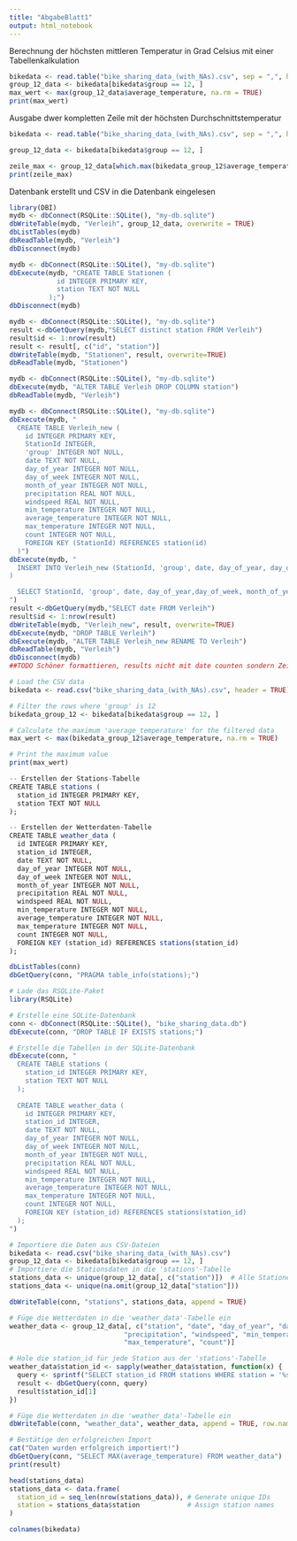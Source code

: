 ```yaml
---
title: "AbgabeBlatt1"
output: html_notebook
---
```

Berechnung der höchsten mittleren Temperatur in Grad Celsius mit einer Tabellenkalkulation
```r
bikedata <- read.table("bike_sharing_data_(with_NAs).csv", sep = ",", header = TRUE)
group_12_data <- bikedata[bikedata$group == 12, ]
max_wert <- max(group_12_data$average_temperature, na.rm = TRUE)
print(max_wert)
```
Ausgabe dwer kompletten Zeile mit der höchsten Durchschnittstemperatur
```r
bikedata <- read.table("bike_sharing_data_(with_NAs).csv", sep = ",", header = TRUE)

group_12_data <- bikedata[bikedata$group == 12, ]

zeile_max <- group_12_data[which.max(bikedata_group_12$average_temperature), ]
print(zeile_max)
```
Datenbank erstellt und CSV in die Datenbank eingelesen
```r
library(DBI)
mydb <- dbConnect(RSQLite::SQLite(), "my-db.sqlite")
dbWriteTable(mydb, "Verleih", group_12_data, overwrite = TRUE)
dbListTables(mydb)
dbReadTable(mydb, "Verleih")
dbDisconnect(mydb)
```


```r
mydb <- dbConnect(RSQLite::SQLite(), "my-db.sqlite")
dbExecute(mydb, "CREATE TABLE Stationen (
            id INTEGER PRIMARY KEY,
            station TEXT NOT NULL
          );")
dbDisconnect(mydb)
```

```r
mydb <- dbConnect(RSQLite::SQLite(), "my-db.sqlite")
result <-dbGetQuery(mydb,"SELECT distinct station FROM Verleih")
result$id <- 1:nrow(result)
result <- result[, c("id", "station")]
dbWriteTable(mydb, "Stationen", result, overwrite=TRUE)
dbReadTable(mydb, "Stationen")
```
```r
mydb <- dbConnect(RSQLite::SQLite(), "my-db.sqlite")
dbExecute(mydb, "ALTER TABLE Verleih DROP COLUMN station")
dbReadTable(mydb, "Verleih")
```

```r
mydb <- dbConnect(RSQLite::SQLite(), "my-db.sqlite")
dbExecute(mydb, "
  CREATE TABLE Verleih_new (
    id INTEGER PRIMARY KEY,
    StationId INTEGER,
    'group' INTEGER NOT NULL,
    date TEXT NOT NULL,
    day_of_year INTEGER NOT NULL,
    day_of_week INTEGER NOT NULL,
    month_of_year INTEGER NOT NULL,
    precipitation REAL NOT NULL,
    windspeed REAL NOT NULL,
    min_temperature INTEGER NOT NULL,
    average_temperature INTEGER NOT NULL,
    max_temperature INTEGER NOT NULL,
    count INTEGER NOT NULL,
    FOREIGN KEY (StationId) REFERENCES station(id)
  )")
dbExecute(mydb, "
  INSERT INTO Verleih_new (StationId, 'group', date, day_of_year, day_of_week, month_of_year, precipitation, windspeed, min_temperature, average_temperature, max_temperature, count
)

  SELECT StationId, 'group', date, day_of_year,day_of_week, month_of_year, precipitation, windspeed, min_temperature, average_temperature, max_temperature, count FROM Verleih
")
result <-dbGetQuery(mydb,"SELECT date FROM Verleih")
result$id <- 1:nrow(result)
dbWriteTable(mydb, "Verleih_new", result, overwrite=TRUE)
dbExecute(mydb, "DROP TABLE Verleih")
dbExecute(mydb, "ALTER TABLE Verleih_new RENAME TO Verleih")
dbReadTable(mydb, "Verleih")
dbDisconnect(mydb)
##TODO Schöner formattieren, results nicht mit date counten sondern ZeileN zählen und ID danach verteilen.(Zeile 93)
```

```r
# Load the CSV data
bikedata <- read.csv("bike_sharing_data_(with_NAs).csv", header = TRUE)

# Filter the rows where 'group' is 12
bikedata_group_12 <- bikedata[bikedata$group == 12, ]

# Calculate the maximum 'average_temperature' for the filtered data
max_wert <- max(bikedata_group_12$average_temperature, na.rm = TRUE)

# Print the maximum value
print(max_wert)

```
```r
-- Erstellen der Stations-Tabelle
CREATE TABLE stations (
  station_id INTEGER PRIMARY KEY,
  station TEXT NOT NULL
);

-- Erstellen der Wetterdaten-Tabelle
CREATE TABLE weather_data (
  id INTEGER PRIMARY KEY,
  station_id INTEGER,
  date TEXT NOT NULL,
  day_of_year INTEGER NOT NULL,
  day_of_week INTEGER NOT NULL,
  month_of_year INTEGER NOT NULL,
  precipitation REAL NOT NULL,
  windspeed REAL NOT NULL,
  min_temperature INTEGER NOT NULL,
  average_temperature INTEGER NOT NULL,
  max_temperature INTEGER NOT NULL,
  count INTEGER NOT NULL,
  FOREIGN KEY (station_id) REFERENCES stations(station_id)
);

```

```r
dbListTables(conn)
dbGetQuery(conn, "PRAGMA table_info(stations);")

```


```r
# Lade das RSQLite-Paket
library(RSQLite)

# Erstelle eine SQLite-Datenbank
conn <- dbConnect(RSQLite::SQLite(), "bike_sharing_data.db")
dbExecute(conn, "DROP TABLE IF EXISTS stations;")

# Erstelle die Tabellen in der SQLite-Datenbank
dbExecute(conn, "
  CREATE TABLE stations (
    station_id INTEGER PRIMARY KEY,
    station TEXT NOT NULL
  );
  
  CREATE TABLE weather_data (
    id INTEGER PRIMARY KEY,
    station_id INTEGER,
    date TEXT NOT NULL,
    day_of_year INTEGER NOT NULL,
    day_of_week INTEGER NOT NULL,
    month_of_year INTEGER NOT NULL,
    precipitation REAL NOT NULL,
    windspeed REAL NOT NULL,
    min_temperature INTEGER NOT NULL,
    average_temperature INTEGER NOT NULL,
    max_temperature INTEGER NOT NULL,
    count INTEGER NOT NULL,
    FOREIGN KEY (station_id) REFERENCES stations(station_id)
  );
")

# Importiere die Daten aus CSV-Dateien
bikedata <- read.csv("bike_sharing_data_(with_NAs).csv")
group_12_data <- bikedata[bikedata$group == 12, ]
# Importiere die Stationsdaten in die 'stations'-Tabelle
stations_data <- unique(group_12_data[, c("station")])  # Alle Stationen ohne Duplikate
stations_data <- unique(na.omit(group_12_data["station"]))

dbWriteTable(conn, "stations", stations_data, append = TRUE)

# Füge die Wetterdaten in die 'weather_data'-Tabelle ein
weather_data <- group_12_data[, c("station", "date", "day_of_year", "day_of_week", "month_of_year", 
                             "precipitation", "windspeed", "min_temperature", "average_temperature", 
                             "max_temperature", "count")]

# Hole die station_id für jede Station aus der 'stations'-Tabelle
weather_data$station_id <- sapply(weather_data$station, function(x) {
  query <- sprintf("SELECT station_id FROM stations WHERE station = '%s'", x)
  result <- dbGetQuery(conn, query)
  result$station_id[1]
})

# Füge die Wetterdaten in die 'weather_data'-Tabelle ein
dbWriteTable(conn, "weather_data", weather_data, append = TRUE, row.names = FALSE)

# Bestätige den erfolgreichen Import
cat("Daten wurden erfolgreich importiert!")
dbGetQuery(conn, "SELECT MAX(average_temperature) FROM weather_data")
print(result)
```
```r
head(stations_data)
stations_data <- data.frame(
  station_id = seq_len(nrow(stations_data)), # Generate unique IDs
  station = stations_data$station            # Assign station names
)

```

```r
colnames(bikedata)

```

```r


```


